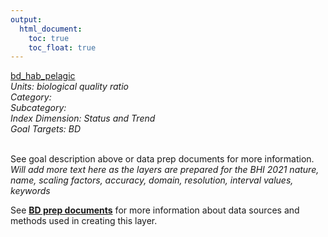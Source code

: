 ```yaml
---
output:
  html_document:
    toc: true
    toc_float: true
---
```


[bd_hab_pelagic](https://github.com/OHI-Baltic/bhi-prep/blob/master/layers/bd_hab_pelagic_bhi2019.csv)\
*Units: biological quality ratio*\
*Category:*\
*Subcategory:*\
*Index Dimension: Status and Trend*\
*Goal Targets: BD*\
<br>

See goal description above or data prep documents for more information.\
*Will add more text here as the layers are prepared for the BHI 2021*
*nature, name, scaling factors, accuracy, domain, resolution, interval values, keywords*

See [**BD prep documents**](https://github.com/OHI-Baltic/bhi-prep/blob/master/prep/BD/v2021/bd_prep.md) for more information about data sources and methods used in creating this layer.

<br>

